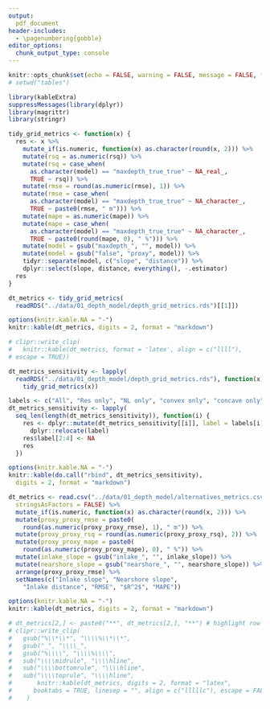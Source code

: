 ```yaml
---
output:
  pdf_document
header-includes: 
  - \pagenumbering{gobble}
editor_options: 
  chunk_output_type: console
---
```


```r
knitr::opts_chunk$set(echo = FALSE, warning = FALSE, message = FALSE, fig.width = 5, fig.height = 6)
# setwd("tables")
```

```r
library(kableExtra)
suppressMessages(library(dplyr))
library(magrittr)
library(stringr)

tidy_grid_metrics <- function(x) {
  res <- x %>%
    mutate_if(is.numeric, function(x) as.character(round(x, 2))) %>%
    mutate(rsq = as.numeric(rsq)) %>%
    mutate(rsq = case_when(
      as.character(model) == "maxdepth_true_true" ~ NA_real_,
      TRUE ~ rsq)) %>%
    mutate(rmse = round(as.numeric(rmse), 1)) %>%
    mutate(rmse = case_when(
      as.character(model) == "maxdepth_true_true" ~ NA_character_,
      TRUE ~ paste0(rmse, " m"))) %>%
    mutate(mape = as.numeric(mape)) %>%
    mutate(mape = case_when(
      as.character(model) == "maxdepth_true_true" ~ NA_character_,
      TRUE ~ paste0(round(mape, 0), " %"))) %>%
    mutate(model = gsub("maxdepth_", "", model)) %>%
    mutate(model = gsub("false", "proxy", model)) %>%
    tidyr::separate(model, c("slope", "distance")) %>%
    dplyr::select(slope, distance, everything(), -.estimator)
  res
}

dt_metrics <- tidy_grid_metrics(
  readRDS("../data/01_depth_model/depth_grid_metrics.rds")[[1]])

options(knitr.kable.NA = "-")
knitr::kable(dt_metrics, digits = 2, format = "markdown")

# clipr::write_clip(
#   knitr::kable(dt_metrics, format = 'latex', align = c("llll"),
# escape = TRUE))
```

\clearpage

```r
dt_metrics_sensitivity <- lapply(
  readRDS("../data/01_depth_model/depth_grid_metrics.rds"), function(x)
    tidy_grid_metrics(x))

labels <- c("All", "Res only", "NL only", "convex only", "concave only")
dt_metrics_sensitivity <- lapply(
  seq_len(length(dt_metrics_sensitivity)), function(i) {
    res <- dplyr::mutate(dt_metrics_sensitivity[[i]], label = labels[i]) %>%
      dplyr::relocate(label)
    res$label[2:4] <- NA
    res
  })

options(knitr.kable.NA = "-")
knitr::kable(do.call("rbind", dt_metrics_sensitivity),
  digits = 2, format = "markdown")
```

\clearpage

```r

dt_metrics <- read.csv("../data/01_depth_model/alternatives_metrics.csv",
  stringsAsFactors = FALSE) %>%
  mutate_if(is.numeric, function(x) as.character(round(x, 2))) %>%
  mutate(proxy_proxy_rmse = paste0(
    round(as.numeric(proxy_proxy_rmse), 1), " m")) %>%
  mutate(proxy_proxy_rsq = round(as.numeric(proxy_proxy_rsq), 2)) %>%
  mutate(proxy_proxy_mape = paste0(
    round(as.numeric(proxy_proxy_mape), 0), " %")) %>%
  mutate(inlake_slope = gsub("inlake_", "", inlake_slope)) %>%
  mutate(nearshore_slope = gsub("nearshore_", "", nearshore_slope)) %>%
  arrange(proxy_proxy_rmse) %>%
  setNames(c("Inlake slope", "Nearshore slope",
    "Inlake distance", "RMSE", "$R^2$", "MAPE"))

options(knitr.kable.NA = "-")
knitr::kable(dt_metrics, digits = 2, format = "markdown")

# dt_metrics[2,] <- paste0("**", dt_metrics[2,], "**") # highlight row from main text
# clipr::write_clip(
#   gsub("%\\*\\*", "\\\\%\\*\\*",
#   gsub("_", "\\\\_",
#   gsub("%\\\\", "\\\\%\\\\",
#   sub("\\\\midrule", "\\\\hline",
#   sub("\\\\bottomrule", "\\\\hline",
#   sub("\\\\toprule", "\\\\hline",
#       knitr::kable(dt_metrics, digits = 2, format = "latex",
#      booktabs = TRUE, linesep = "", align = c("lllllc"), escape = FALSE)))))))
#    )
```
